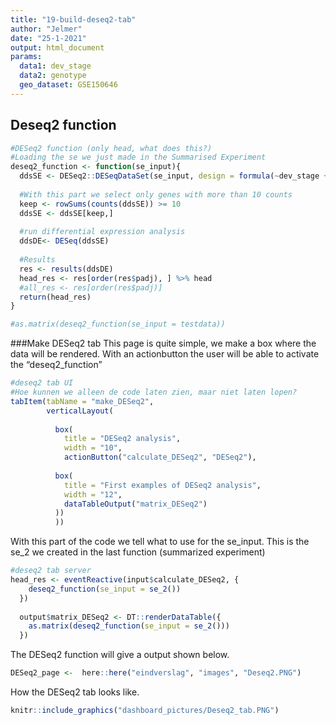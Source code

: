 ```yaml
---
title: "19-build-deseq2-tab"
author: "Jelmer"
date: "25-1-2021"
output: html_document
params:
  data1: dev_stage
  data2: genotype
  geo_dataset: GSE150646
---
```



## Deseq2 function
```r
#DESeq2 function (only head, what does this?)
#Loading the se we just made in the Summarised Experiment
deseq2_function <- function(se_input){
  ddsSE <- DESeq2::DESeqDataSet(se_input, design = formula(~dev_stage + genotype))
  
  #With this part we select only genes with more than 10 counts
  keep <- rowSums(counts(ddsSE)) >= 10
  ddsSE <- ddsSE[keep,]
  
  #run differential expression analysis
  ddsDE<- DESeq(ddsSE)
  
  #Results
  res <- results(ddsDE)
  head_res <- res[order(res$padj), ] %>% head
  #all_res <- res[order(res$padj)]
  return(head_res)
}

#as.matrix(deseq2_function(se_input = testdata))

```

###Make DESeq2 tab
This page is quite simple, we make a box where the data will be rendered. With an actionbutton the user will be able to activate the "deseq2_function" 

```r
#deseq2 tab UI
#Hoe kunnen we alleen de code laten zien, maar niet laten lopen?
tabItem(tabName = "make_DESeq2",
        verticalLayout(
         
          box(
            title = "DESeq2 analysis",
            width = "10",
            actionButton("calculate_DESeq2", "DESeq2"),
            
          box(
            title = "First examples of DESeq2 analysis",
            width = "12",
            dataTableOutput("matrix_DESeq2")
          ))
          ))
```

With this part of the code we tell what to use for the se_input. This is the se_2 we created in the last function (summarized experiment)
```r
#deseq2 tab server
head_res <- eventReactive(input$calculate_DESeq2, {
    deseq2_function(se_input = se_2())
  })
  
  output$matrix_DESeq2 <- DT::renderDataTable({
    as.matrix(deseq2_function(se_input = se_2()))
  })
```

The DESeq2 function will give a output shown below.
```r
DESeq2_page <-  here::here("eindverslag", "images", "Deseq2.PNG")
```

How the DESeq2 tab looks like.
```r
knitr::include_graphics("dashboard_pictures/Deseq2_tab.PNG")
```


